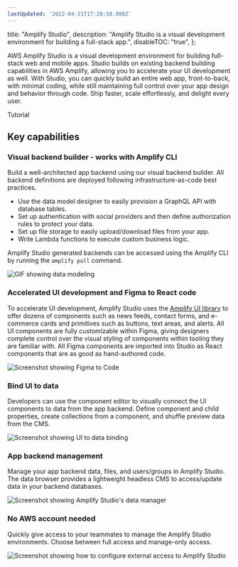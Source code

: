 ```yaml
---
lastUpdated: '2022-04-21T17:20:58.000Z'
---
```

  title: "Amplify Studio",
  description:
    "Amplify Studio is a visual development environment for building a full-stack app.",
  disableTOC: "true",
};

AWS Amplify Studio is a visual development environment for building full-stack web and mobile apps. Studio builds on existing backend building capabilities in AWS Amplify, allowing you to accelerate your UI development as well. With Studio, you can quickly build an entire web app, front-to-back, with minimal coding, while still maintaining full control over your app design and behavior through code. Ship faster, scale effortlessly, and delight every user.

<InternalLinkButton href="/console/tutorial/buildui">
  <span slot="text">Tutorial</span>
</InternalLinkButton>

## Key capabilities

### Visual backend builder - works with Amplify CLI
Build a well-architected app backend using our visual backend builder. All backend definitions are deployed following infrastructure-as-code best practices.
- Use the data model designer to easily provision a GraphQL API with database tables.
- Set up authentication with social providers and then define authorization rules to protect your data.
- Set up file storage to easily upload/download files from your app.
- Write Lambda functions to execute custom business logic.

Amplify Studio generated backends can be accessed using the Amplify CLI by running the `amplify pull` command.

![GIF showing data modeling](/images/console/datamodel.gif)

### Accelerated UI development and Figma to React code
To accelerate UI development, Amplify Studio uses the [Amplify UI library](https://ui.docs.amplify.aws/) to offer dozens of components such as news feeds, contact forms, and e-commerce cards and primitives such as buttons, text areas, and alerts. All UI components are fully customizable within Figma, giving designers complete control over the visual styling of components within tooling they are familiar with. All Figma components are imported into Studio as React components that are as good as hand-authored code.

![Screenshot showing Figma to Code](/images/console/ui-figmatocode.png)

### Bind UI to data
Developers can use the component editor to visually connect the UI components to data from the app backend. Define component and child properties, create collections from a component, and shuffle preview data from the CMS.

![Screenshot showing UI to data binding](/images/console/ui-front-to-back.png)

### App backend management

Manage your app backend data, files, and users/groups in Amplify Studio. The data browser provides a lightweight headless CMS to access/update data in your backend databases. 

![Screenshot showing Amplify Studio's data manager](/images/console/studio-manage.png)


### No AWS account needed

Quickly give access to your teammates to manage the Amplify Studio environments. Choose between full access and manage-only access.

![Screenshot showing how to configure external access to Amplify Studio](/images/console/access.png)




